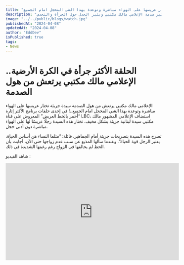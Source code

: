 ```yaml
---
title: "الحلقة الأكثر جرأة في الكرة الأرضية.. الإعلامي مالك مكتبي يرتعش من هول الصدمة سيدة جريئة تختار عريسها على الهواء مباشرة وتوعدة بهذا الشي المخجل امام الجميع..!"
description: "في هذه الحلقة المثيرة من برنامج أحمر بالخط العريض، تختار امرأة لبنانية عريسها أمام الجمهور، ما يثير صدمة الإعلامي مالك مكتبي ويثير الجدل حول الجرأة والتحدي."
image: "../../public/blogs/watch.jpg"
publishedAt: "2024-04-08"
updatedAt: "2024-04-08"
author: "EddDev"
isPublished: true
tags:
- News
---
```


# الحلقة الأكثر جرأة في الكرة الأرضية.. الإعلامي مالك مكتبي يرتعش من هول الصدمة

الإعلامي مالك مكتبي يرتعش من هول الصدمة سيدة جريئة تختار عريسها على الهواء مباشرة وتوعدة بهذا الشي المخجل امام الجميع..! في إحدى حلقات برنامج الأكثر إثارة “أحمر بالخط العريض” المعروض على قناة LBC، استضاف الإعلامي المشهور مالك مكتبي سيدة لبنانية جريئة بشكل مخيف. تختار هذه السيدة رجلًا عريسًا لها على الهواء مباشرة دون أدنى خجل.

تصرح هذه السيدة بتصريحات جريئة أمام الجماهير، قائلة: “مثلما النساء هن أساس الحياة، يعتبر الرجل قوة الحياة”. وعندما سألها المذيع عن سبب عدم زواجها حتى الآن، أجابت بأن الحظ لم يحالفها في الزواج رغم رغبتها الشديدة في ذلك.

شاهد الفيديو :

<iframe width="560" height="315" src="https://www.youtube.com/embed/tMkQsViDRsw" frameborder="0" allowfullscreen></iframe>
